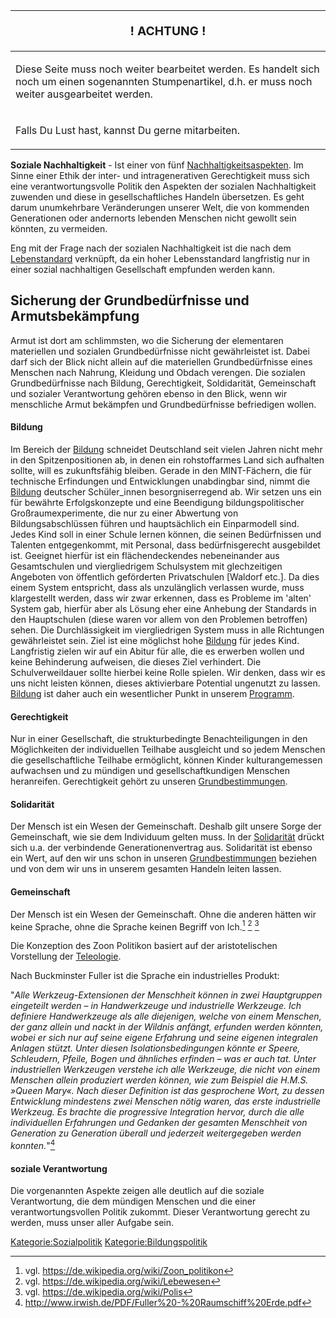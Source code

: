 {| class="wikitable"
|-
!                <big>! ACHTUNG !</big>
|-
| Diese Seite muss noch weiter bearbeitet werden. Es handelt sich noch um einen sogenannten Stumpenartikel, d.h. er muss noch weiter ausgearbeitet werden.
|-
| Falls Du Lust hast, kannst Du gerne mitarbeiten.
|}

'''Soziale Nachhaltigkeit''' - Ist einer von fünf [[Nachhaltigkeit|Nachhaltigkeitsaspekten]]. Im Sinne einer Ethik der inter- und intragenerativen Gerechtigkeit muss sich eine verantwortungsvolle Politik den Aspekten der sozialen Nachhaltigkeit zuwenden und diese in gesellschaftliches Handeln übersetzen. Es geht darum unumkehrbare Veränderungen unserer Welt, die von kommenden Generationen oder andernorts lebenden Menschen nicht gewollt sein könnten, zu vermeiden.

Eng mit der Frage nach der sozialen Nachhaltigkeit ist die nach dem [[Lebenstandard]] verknüpft, da ein hoher Lebensstandard langfristig nur in einer sozial nachhaltigen Gesellschaft empfunden werden kann.

== Sicherung der Grundbedürfnisse und Armutsbekämpfung ==
Armut ist dort am schlimmsten, wo die Sicherung der elementaren materiellen und sozialen Grundbedürfnisse nicht gewährleistet ist. Dabei darf sich der Blick nicht allein auf die materiellen Grundbedürfnisse eines Menschen nach Nahrung, Kleidung und Obdach verengen. Die sozialen Grundbedürfnisse nach Bildung, Gerechtigkeit, Soldidarität, Gemeinschaft und sozialer Verantwortung gehören ebenso in den Blick, wenn wir menschliche Armut bekämpfen und Grundbedürfnisse befriedigen wollen.
 
==== Bildung ====
Im Bereich der [[Bildung]] schneidet Deutschland seit vielen Jahren nicht mehr in den Spitzenpositionen ab, in denen ein rohstoffarmes Land sich aufhalten sollte, will es zukunftsfähig bleiben. Gerade in den MINT-Fächern, die für technische Erfindungen und Entwicklungen unabdingbar sind, nimmt die [[Bildung]] deutscher Schüler_innen besorgniserregend ab. Wir setzen uns ein für bewährte Erfolgskonzepte und eine Beendigung bildungspolitischer Großraumexperimente, die nur zu einer Abwertung von Bildungsabschlüssen führen und hauptsächlich ein Einparmodell sind. Jedes Kind soll in einer Schule lernen können, die seinen Bedürfnissen und Talenten entgegenkommt, mit Personal, dass bedürfnisgerecht ausgebildet ist. Geeignet hierfür ist ein flächendeckendes nebeneinander aus Gesamtschulen und viergliedrigem Schulsystem mit glechzeitigen Angeboten von öffentlich geförderten Privatschulen [Waldorf etc.]. Da dies einem System entspricht, dass als unzulänglich verlassen wurde, muss klargestellt werden, dass wir zwar erkennen, dass es Probleme im 'alten' System gab, hierfür aber als Lösung eher eine Anhebung der Standards in den Hauptschulen (diese waren vor allem von den Problemen betroffen) sehen. Die Durchlässigkeit im viergliedrigen System muss in alle Richtungen gewährleistet sein. Ziel ist eine möglichst hohe [[Bildung]] für jedes Kind.
Langfristig zielen wir auf ein Abitur für alle, die es erwerben wollen und keine Behinderung aufweisen, die dieses Ziel verhindert. Die Schulverweildauer sollte hierbei keine Rolle spielen. Wir denken, dass wir es uns nicht leisten können, dieses aktivierbare Potential ungenutzt zu lassen.
[[Bildung]] ist daher auch ein wesentlicher Punkt in unserem [[Programm:Program_konkret|Programm]].

==== Gerechtigkeit ====
Nur in einer Gesellschaft, die strukturbedingte Benachteiligungen in den Möglichkeiten der individuellen Teilhabe ausgleicht und so jedem Menschen die gesellschaftliche Teilhabe ermöglicht, können Kinder kulturangemessen aufwachsen und zu mündigen und gesellschaftkundigen Menschen heranreifen. Gerechtigkeit gehört zu unseren [[Grundbestimmungen]].

==== Solidarität ====
Der Mensch ist ein Wesen der Gemeinschaft. Deshalb gilt unsere Sorge der Gemeinschaft, wie sie dem Individuum gelten muss. In der [[Solidarität]] drückt sich u.a. der verbindende Generationenvertrag aus. Solidarität ist ebenso ein Wert, auf den wir uns schon in unseren [[Grundbestimmungen]] beziehen und von dem wir uns in unserem gesamten Handeln leiten lassen.

==== Gemeinschaft ====
Der Mensch ist ein Wesen der Gemeinschaft. Ohne die anderen hätten wir keine Sprache, ohne die Sprache keinen Begriff von Ich.<ref>vgl. https://de.wikipedia.org/wiki/Zoon_politikon</ref> <ref>vgl. https://de.wikipedia.org/wiki/Lebewesen</ref> <ref>vgl. https://de.wikipedia.org/wiki/Polis</ref>

Die Konzeption des Zoon Politikon basiert auf der aristotelischen Vorstellung der [https://de.wikipedia.org/wiki/Teleologie Teleologie].

Nach Buckminster Fuller ist die Sprache ein industrielles Produkt:

"''Alle Werkzeug-Extensionen der Menschheit können in zwei Hauptgruppen eingeteilt werden – in Handwerkzeuge und industrielle Werkzeuge. Ich definiere Handwerkzeuge als alle diejenigen, welche von einem Menschen, der ganz allein und nackt in der Wildnis anfängt, erfunden werden könnten, wobei er sich nur auf seine eigene Erfahrung und seine eigenen integralen Anlagen stützt. Unter diesen Isolationsbedingungen könnte er Speere, Schleudern, Pfeile, Bogen und ähnliches erfinden – was er auch tat. Unter industriellen Werkzeugen verstehe ich alle Werkzeuge, die nicht von einem Menschen allein produziert werden können, wie zum Beispiel die H.M.S. »Queen Mary«. Nach dieser Definition ist das gesprochene Wort, zu dessen Entwicklung mindestens zwei Menschen nötig waren, das erste industrielle Werkzeug. Es brachte die progressive Integration hervor, durch die alle individuellen Erfahrungen und Gedanken der gesamten Menschheit von Generation zu Generation überall und jederzeit weitergegeben werden konnten.''"<ref>http://www.irwish.de/PDF/Fuller%20-%20Raumschiff%20Erde.pdf</ref>

==== soziale Verantwortung ====
Die vorgenannten Aspekte zeigen alle deutlich auf die soziale Verantwortung, die dem mündigen Menschen und die einer verantwortungsvollen Politik zukommt. Dieser Verantwortung gerecht zu werden, muss unser aller Aufgabe sein.

[[Kategorie:Sozialpolitik]]
[[Kategorie:Bildungspolitik]]